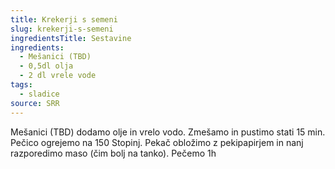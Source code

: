 ```yaml
---
title: Krekerji s semeni
slug: krekerji-s-semeni
ingredientsTitle: Sestavine
ingredients:
  - Mešanici (TBD)
  - 0,5dl olja
  - 2 dl vrele vode
tags:
  - sladice
source: SRR
---
```


Mešanici (TBD) dodamo olje in vrelo vodo. Zmešamo in pustimo stati 15 min. 
Pečico ogrejemo na 150 Stopinj. Pekač obložimo z pekipapirjem in nanj razporedimo maso (čim bolj na tanko). 
Pečemo 1h
